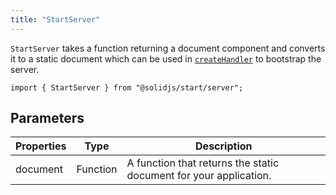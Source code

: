 ```yaml
---
title: "StartServer"
---
```


`StartServer` takes a function returning a document component and converts it to a static document which can be used in [`createHandler`](/solid-start/reference/server/create-handler) to bootstrap the server.

```tsx twoslash
import { StartServer } from "@solidjs/start/server";
```

## Parameters

| Properties | Type     | Description                                                                                   |
| ---------- | -------- | --------------------------------------------------------------------------------------------- |
| document   | Function | A function that returns the static document for your application.                             |

